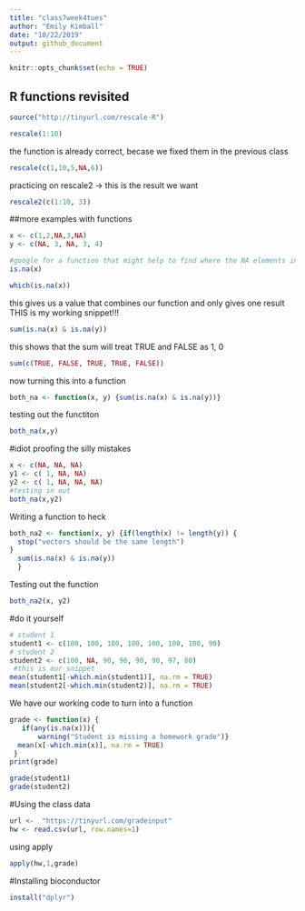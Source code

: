 ```yaml
---
title: "class7week4tues"
author: "Emily Kimball"
date: "10/22/2019"
output: github_document
---
```


```r
knitr::opts_chunk$set(echo = TRUE)
```
## R functions revisited 
```r
source("http://tinyurl.com/rescale-R")
```


```r
rescale(1:10)
```
the function is already correct, becase we fixed them in the previous class
```r
rescale(c(1,10,5,NA,6))
```

practicing on rescale2  -> this is the result we want 
```r
rescale2(c(1:10, 3))
```


##more examples with functions 
```r
x <- c(1,2,NA,3,NA)
y <- c(NA, 3, NA, 3, 4)

#google for a function that might help to find where the NA elements in 2 input vectors 
is.na(x)
```
```r
which(is.na(x))
```

this gives us a value that combines our function and only gives one result
THIS is my working snippet!!!
```r
sum(is.na(x) & is.na(y))
```
this shows that the sum will treat TRUE and FALSE as 1, 0
```r
sum(c(TRUE, FALSE, TRUE, TRUE, FALSE))
```
now turning this into a function
```r
both_na <- function(x, y) {sum(is.na(x) & is.na(y))}
```
testing out the functiton 
```r
both_na(x,y)
```
#idiot proofing the silly mistakes 
```r
x <- c(NA, NA, NA)
y1 <- c( 1, NA, NA)
y2 <- c( 1, NA, NA, NA)
#testing in out
both_na(x,y2)
```
Writing a function to heck 
```r
both_na2 <- function(x, y) {if(length(x) != length(y)) {
  stop("vectors should be the same length")
}
  sum(is.na(x) & is.na(y))
  }
```
Testing out the function 
```r
both_na2(x, y2)
```
#do it yourself 
```r
# student 1
student1 <- c(100, 100, 100, 100, 100, 100, 100, 90)
# student 2
student2 <- c(100, NA, 90, 90, 90, 90, 97, 80) 
 #this is our snippet 
mean(student1[-which.min(student1)], na.rm = TRUE)
mean(student2[-which.min(student2)], na.rm = TRUE) 

```
We have our working code to turn into a function
```r
grade <- function(x) {
   if(any(is.na(x))){
       warning("Student is missing a homework grade")}
  mean(x[-which.min(x)], na.rm = TRUE)
 }
print(grade)
```
```r
grade(student1)
grade(student2)
```
#Using the class data 
```r
url <-  "https://tinyurl.com/gradeinput"
hw <- read.csv(url, row.names=1)
```
using apply
```r
apply(hw,1,grade)

```

#Installing bioconductor 
```r
install("dplyr")
```




